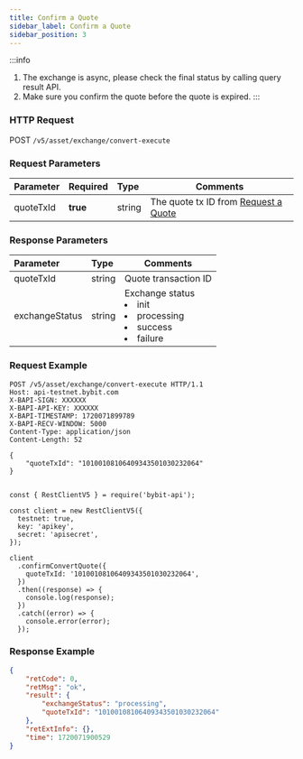 ```yaml
---
title: Confirm a Quote 
sidebar_label: Confirm a Quote
sidebar_position: 3
---
```

:::info
1. The exchange is async, please check the final status by calling query result API.
2. Make sure you confirm the quote before the quote is expired.
:::

### HTTP Request
POST `/v5/asset/exchange/convert-execute`

### Request Parameters
| Parameter | Required | Type | Comments|
|:----- |:-------|:-----|------ |
|quoteTxId |**true** |string |The quote tx ID from [Request a Quote](apply-quote#response-parameters)|

### Response Parameters
| Parameter | Type | Comments|
|:----- |:-----|----- |
|quoteTxId |string|Quote transaction ID|
|exchangeStatus |string|Exchange status <li>init</li><li>processing</li><li>success</li><li>failure</li>|

### Request Example

<Tabs groupId="programming-languages">
<TabItem value="http" label="HTTP">

```http
POST /v5/asset/exchange/convert-execute HTTP/1.1
Host: api-testnet.bybit.com
X-BAPI-SIGN: XXXXXX
X-BAPI-API-KEY: XXXXXX
X-BAPI-TIMESTAMP: 1720071899789
X-BAPI-RECV-WINDOW: 5000
Content-Type: application/json
Content-Length: 52

{
    "quoteTxId": "10100108106409343501030232064"
}
```

</TabItem>
<TabItem value="python" label="Python">

```python

```

</TabItem>

<TabItem value="Node" label="Node.js">

```n4js
const { RestClientV5 } = require('bybit-api');

const client = new RestClientV5({
  testnet: true,
  key: 'apikey',
  secret: 'apisecret',
});

client
  .confirmConvertQuote({
    quoteTxId: '10100108106409343501030232064',
  })
  .then((response) => {
    console.log(response);
  })
  .catch((error) => {
    console.error(error);
  });
```

</TabItem>
</Tabs>

### Response Example

```json
{
    "retCode": 0,
    "retMsg": "ok",
    "result": {
        "exchangeStatus": "processing",
        "quoteTxId": "10100108106409343501030232064"
    },
    "retExtInfo": {},
    "time": 1720071900529
}
```